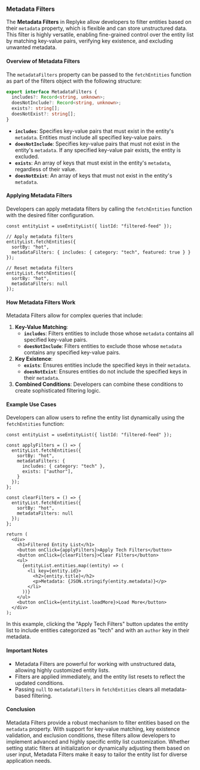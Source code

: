 
### Metadata Filters

The **Metadata Filters** in Replyke allow developers to filter entities based on their `metadata` property, which is flexible and can store unstructured data. This filter is highly versatile, enabling fine-grained control over the entity list by matching key-value pairs, verifying key existence, and excluding unwanted metadata.

#### **Overview of Metadata Filters**

The `metadataFilters` property can be passed to the `fetchEntities` function as part of the filters object with the following structure:

```typescript
export interface MetadataFilters {
  includes?: Record<string, unknown>;
  doesNotInclude?: Record<string, unknown>;
  exists?: string[];
  doesNotExist?: string[];
}
```

-   **`includes`**: Specifies key-value pairs that must exist in the entity's `metadata`. Entities must include all specified key-value pairs.
-   **`doesNotInclude`**: Specifies key-value pairs that must not exist in the entity's `metadata`. If any specified key-value pair exists, the entity is excluded.
-   **`exists`**: An array of keys that must exist in the entity's `metadata`, regardless of their value.
-   **`doesNotExist`**: An array of keys that must not exist in the entity's `metadata`.

#### **Applying Metadata Filters**

Developers can apply metadata filters by calling the `fetchEntities` function with the desired filter configuration.

```tsx
const entityList = useEntityList({ listId: "filtered-feed" });

// Apply metadata filters
entityList.fetchEntities({
  sortBy: "hot",
  metadataFilters: { includes: { category: "tech", featured: true } }
});

// Reset metadata filters
entityList.fetchEntities({
  sortBy: "hot",
  metadataFilters: null
});
```

#### **How Metadata Filters Work**

Metadata Filters allow for complex queries that include:

1.  **Key-Value Matching**:
    -   **`includes`**: Filters entities to include those whose `metadata` contains all specified key-value pairs.
    -   **`doesNotInclude`**: Filters entities to exclude those whose `metadata` contains any specified key-value pairs.
2.  **Key Existence**:
    -   **`exists`**: Ensures entities include the specified keys in their `metadata`.
    -   **`doesNotExist`**: Ensures entities do not include the specified keys in their `metadata`.
3.  **Combined Conditions**: Developers can combine these conditions to create sophisticated filtering logic.

#### **Example Use Cases**

Developers can allow users to refine the entity list dynamically using the `fetchEntities` function:

```tsx
const entityList = useEntityList({ listId: "filtered-feed" });

const applyFilters = () => {
  entityList.fetchEntities({
    sortBy: "hot",
    metadataFilters: {
      includes: { category: "tech" },
      exists: ["author"],
    }
  });
};

const clearFilters = () => {
  entityList.fetchEntities({
    sortBy: "hot",
    metadataFilters: null
  });
};

return (
  <div>
    <h1>Filtered Entity List</h1>
    <button onClick={applyFilters}>Apply Tech Filters</button>
    <button onClick={clearFilters}>Clear Filters</button>
    <ul>
      {entityList.entities.map((entity) => (
        <li key={entity.id}>
          <h2>{entity.title}</h2>
          <p>Metadata: {JSON.stringify(entity.metadata)}</p>
        </li>
      ))}
    </ul>
    <button onClick={entityList.loadMore}>Load More</button>
  </div>
);
```

In this example, clicking the "Apply Tech Filters" button updates the entity list to include entities categorized as "tech" and with an `author` key in their metadata.

#### **Important Notes**

-   Metadata Filters are powerful for working with unstructured data, allowing highly customized entity lists.
-   Filters are applied immediately, and the entity list resets to reflect the updated conditions.
-   Passing `null` to `metadataFilters` in `fetchEntities` clears all metadata-based filtering.

#### **Conclusion**

Metadata Filters provide a robust mechanism to filter entities based on the `metadata` property. With support for key-value matching, key existence validation, and exclusion conditions, these filters allow developers to implement advanced and highly specific entity list customization. Whether setting static filters at initialization or dynamically adjusting them based on user input, Metadata Filters make it easy to tailor the entity list for diverse application needs.